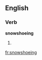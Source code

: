 ==English==

===Verb===
'''snowshoeing'''

# {{present participle of|[[snowshoe]]}}

[[fr:snowshoeing]]
